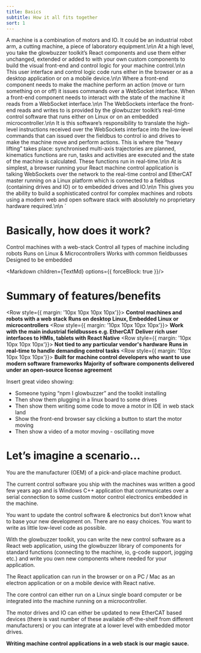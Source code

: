 ```yaml
---
title: Basics
subtitle: How it all fits together
sort: 1
---
```



A machine is a combination of motors and IO. It could be an industrial robot arm, a cutting machine, a piece of laboratory equipment.\n\n
At a high level, you take the glowbuzzer toolkit’s React components and use them either unchanged, extended or added to with your own custom components to build the visual front-end and control logic for your machine control.\n\n
This user interface and control logic code runs either in the browser or as a desktop application or on a mobile device.\n\n
Where a front-end component needs to make the machine perform an action (move or turn something on or off) it issues commands over a WebSocket interface. When a front-end component needs to interact with the state of the machine it reads from a WebSocket interface.\n\n
The WebSockets interface the front-end reads and writes to is provided by the glowbuzzer toolkit’s real-time control software that runs either on Linux or on an embedded microcontroller.\n\n
It is this software’s responsibility to translate the high-level instructions received over the WebSockets interface into the low-level commands that can issued over the fieldbus to control io and drives to make the machine move and perform actions. This is where the “heavy lifting” takes place: synchronised multi-axis trajectories are planned, kinematics functions are run, tasks and activities are executed and the state of the machine is calculated. These functions run in real-time.\n\n
At is simplest, a browser running your React machine control application is talking WebSockets over the network to the real-time control and EtherCAT master running on a Linux platform which is connected to a fieldbus (containing drives and IO) or to embedded drives and IO.\n\n
This gives you the ability to build a sophisticated control for complex machines and robots using a modern web and open software stack with absolutely no proprietary hardware required.\n\n
`



# Basically, how does it work?

<Tldr>
    <TldrItem>Control machines with a web-stack</TldrItem>
    <TldrItem>Control all types of machine including robots</TldrItem>
    <TldrItem>Runs on Linux & Microcontrollers</TldrItem>
    <TldrItem>Works with common fieldbusses</TldrItem>
    <TldrItem>Designed to be embedded</TldrItem>
</Tldr>


<Markdown children={TextMd} options={{ forceBlock: true }}/>


<YoutubeEmbed embedId="hwCXSckISXM" />



<Divider orientation="left" plain><h1>Summary of features/benefits</h1></Divider>
<Row style={{ margin: '10px 10px 10px 10px'}}>
    <Col span={1}> <CheckCircleOutlined/> </Col>
    <Col span={11}><b>Control machines and robots with a web stack</b></Col>
    <Col span={1}> <CheckCircleOutlined/> </Col>
    <Col span={11}><b>Runs on desktop Linux, Embedded Linux or microcontrollers</b></Col>
</Row>
<Row style={{ margin: '10px 10px 10px 10px'}}>
    <Col span={1}> <CheckCircleOutlined/> </Col>
    <Col span={11}><b>Work with the main industrial fieldbusses e.g. EtherCAT</b></Col>
    <Col span={1}> <CheckCircleOutlined/> </Col>
    <Col span={11}><b>Deliver rich user interfaces to HMIs, tablets with React Native</b></Col>
</Row>
<Row style={{ margin: '10px 10px 10px 10px'}}>
    <Col span={1}> <CheckCircleOutlined/> </Col>
    <Col span={11}><b>Not tied to any particular vendor's hardware</b></Col>
    <Col span={1}> <CheckCircleOutlined/> </Col>
    <Col span={11}><b>Runs in real-time to handle demanding control tasks</b></Col>
</Row>
<Row style={{ margin: '10px 10px 10px 10px'}}>
    <Col span={1}> <CheckCircleOutlined/> </Col>
    <Col span={11}><b>Built for machine control developers who want to use modern software frameworks</b></Col>
    <Col span={1}> <CheckCircleOutlined/> </Col>
    <Col span={11}><b>Majority of software components delivered under an open-source license agreement</b></Col>
</Row>
<Divider plain />

Insert great video showing:
* Someone typing “npm I glowbuzzer” and the toolkit installing
* Then show them plugging in a linux board to some drives
* Then show them writing some code to move a motor in IDE in web stack land
* Show the front-end browser say clicking a button to start the motor moving
* Then show a video of a motor moving - oscillating move



# Let’s imagine a scenario...
You are the manufacturer (OEM) of a pick-and-place machine product.

The current control software you ship with the machines was written a good few years ago and is Windows C++ application that communicates over a serial connection to some custom motor control electronics embedded in the machine.

You want to update the control software & electronics but don’t know what to base your new development on. There are no easy choices. You want to write as little low-level code as possible.

With the glowbuzzer toolkit, you can write the new control software as a React web application, using the glowbuzzer library of components for standard functions (connecting to the machine, io, g-code support, jogging etc.) and write you own new components where needed for your application.

The React application can run in the browser or on a PC / Mac as an electron application or on a mobile device with React native.

The core control can either run on a Linux single board computer or be integrated into the machine running on a microcontroller.

The motor drives and IO can either be updated to new EtherCAT based devices (there is vast number of these available off-the-shelf from different manufacturers) or you can integrate at a lower level with embedded motor drives.

**Writing machine control applications in a web stack is our magic sauce.**
